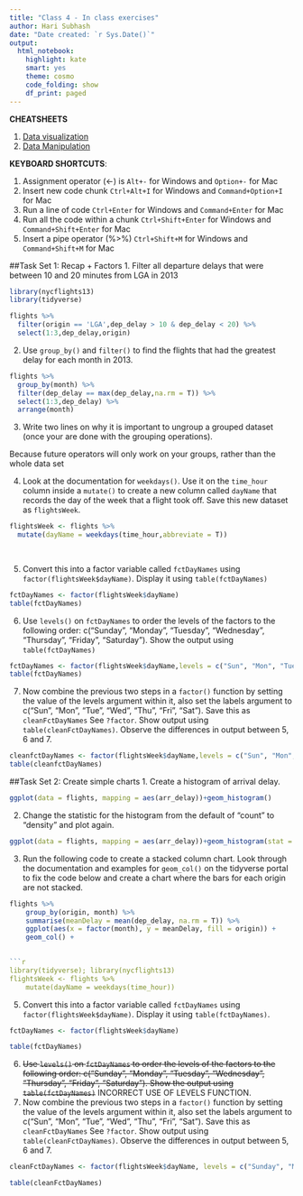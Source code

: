 ```yaml
---
title: "Class 4 - In class exercises"
author: Hari Subhash
date: "Date created: `r Sys.Date()`"
output:
  html_notebook:
    highlight: kate
    smart: yes
    theme: cosmo
    code_folding: show
    df_print: paged
---
```


**CHEATSHEETS**

1. [Data visualization](https://github.com/rstudio/cheatsheets/blob/master/data-visualization-2.1.pdf)
2. [Data Manipulation](https://github.com/rstudio/cheatsheets/blob/master/data-transformation.pdf)

**KEYBOARD SHORTCUTS**:

1. Assignment operator (<-) is `Alt+-` for Windows and `Option+-` for Mac
2. Insert new code chunk `Ctrl+Alt+I` for Windows and `Command+Option+I` for Mac
3. Run a line of code `Ctrl+Enter` for Windows and `Command+Enter` for Mac
4. Run all the code within a chunk `Ctrl+Shift+Enter` for Windows and `Command+Shift+Enter` for Mac
5. Insert a pipe operator (%>%) `Ctrl+Shift+M` for Windows and `Command+Shift+M` for Mac

##Task Set 1: Recap + Factors
1. Filter all departure delays that were between 10 and 20 minutes from LGA in 2013

```r
library(nycflights13)
library(tidyverse)

flights %>%
  filter(origin == 'LGA',dep_delay > 10 & dep_delay < 20) %>%
  select(1:3,dep_delay,origin)

```



2. Use `group_by()` and `filter()` to find the flights that had the greatest delay for each month in 2013.

```r
flights %>%
  group_by(month) %>%
  filter(dep_delay == max(dep_delay,na.rm = T)) %>%
  select(1:3,dep_delay) %>%
  arrange(month)
```


3. Write two lines on why it is important to ungroup a grouped dataset (once your are done with the grouping operations).

Because future operators will only work on your groups, rather than the whole data set

4. Look at the documentation for `weekdays()`. Use it on the `time_hour` column inside a `mutate()` to create a new column called `dayName` that records the day of the week that a flight took off. Save this new dataset as `flightsWeek`.


```r
flightsWeek <- flights %>%
  mutate(dayName = weekdays(time_hour,abbreviate = T))
  
  
```


5. Convert this into a factor variable called `fctDayNames` using `factor(flightsWeek$dayName)`. Display it using `table(fctDayNames)`

```r
fctDayNames <- factor(flightsWeek$dayName)
table(fctDayNames)
```


6. Use `levels()` on `fctDayNames` to order the levels of the factors to the following order: c("Sunday", "Monday", "Tuesday", "Wednesday", "Thursday", "Friday", "Saturday"). Show the output using `table(fctDayNames)`

```r
fctDayNames <- factor(flightsWeek$dayName,levels = c("Sun", "Mon", "Tue", "Wed", "Thu", "Fri", "Sat"))
table(fctDayNames)

```


7. Now combine the previous two steps in a `factor()` function by setting the value of the levels argument within it, also set the labels argument to c("Sun", "Mon", "Tue", "Wed", "Thu", "Fri", "Sat"). Save this as `cleanFctDayNames` See `?factor`. Show output using `table(cleanFctDayNames)`. Observe the differences in output between 5, 6 and 7.

```r
cleanfctDayNames <- factor(flightsWeek$dayName,levels = c("Sun", "Mon", "Tue", "Wed", "Thu", "Fri", "Sat"),labels = c("Sun", "Mon", "Tue", "Wed", "Thu", "Fri", "Sat"))
table(cleanfctDayNames)

```


##Task Set 2: Create simple charts
1. Create a histogram of arrival delay.

```r
ggplot(data = flights, mapping = aes(arr_delay))+geom_histogram()
```


2. Change the statistic for the histogram from the default of "count" to "density" and plot again.

```r
ggplot(data = flights, mapping = aes(arr_delay))+geom_histogram(stat = 'density',na.rm = T)
```

3. Run the following code to create a stacked column chart. Look through the documentation and examples for `geom_col()` on the tidyverse portal to fix the code below and create a chart where the bars for each origin are not stacked.

```r
flights %>% 
    group_by(origin, month) %>% 
    summarise(meanDelay = mean(dep_delay, na.rm = T)) %>% 
    ggplot(aes(x = factor(month), y = meanDelay, fill = origin)) +
    geom_col() +
  

```r
library(tidyverse); library(nycflights13)
flightsWeek <- flights %>% 
    mutate(dayName = weekdays(time_hour))

```
5. Convert this into a factor variable called `fctDayNames` using `factor(flightsWeek$dayName)`. Display it using `table(fctDayNames)`.
```r
fctDayNames <- factor(flightsWeek$dayName)

table(fctDayNames)
```

6. ~~Use `levels()` on `fctDayNames` to order the levels of the factors to the following order: c("Sunday", "Monday", "Tuesday", "Wednesday", "Thursday", "Friday", "Saturday"). Show the output using `table(fctDayNames)`~~ INCORRECT USE OF LEVELS FUNCTION.
7. Now combine the previous two steps in a `factor()` function by setting the value of the levels argument within it, also set the labels argument to c("Sun", "Mon", "Tue", "Wed", "Thu", "Fri", "Sat"). Save this as `cleanFctDayNames` See `?factor`. Show output using `table(cleanFctDayNames)`. Observe the differences in output between 5, 6 and 7.

```r
cleanFctDayNames <- factor(flightsWeek$dayName, levels = c("Sunday", "Monday", "Tuesday", "Wednesday", "Thursday", "Friday", "Saturday"), labels = c("Sun", "Mon", "Tue", "Wed", "Thu", "Fri", "Sat"))

table(cleanFctDayNames)
```


